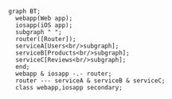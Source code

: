 ```mermaid
graph BT;
  webapp(Web app);
  iosapp(iOS app);
  subgraph " ";
  router([Router]);
  serviceA[Users<br/>subgraph];
  serviceB[Products<br/>subgraph];
  serviceC[Reviews<br/>subgraph];
  end;
  webapp & iosapp -.- router;
  router --- serviceA & serviceB & serviceC;
  class webapp,iosapp secondary;
```
